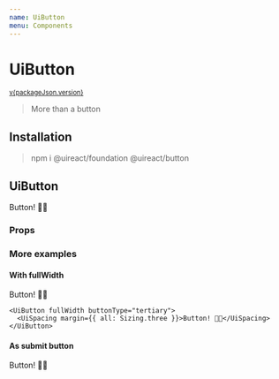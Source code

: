 ```yaml
---
name: UiButton
menu: Components
---
```




# UiButton

<sup>
  <a href="https://github.com/inavac182/ui-react/blob/main/packages/button/" target="_blank">
    v{packageJson.version}
  </a>
</sup>

> More than a button

## Installation

> npm i @uireact/foundation @uireact/button

## UiButton

<Playground>
  <UiButton>
    <UiSpacing margin={{ all: Sizing.three }}>Button! 💅🏾</UiSpacing>
  </UiButton>
</Playground>

### Props

<Props of={UiButton} />

### More examples

#### With fullWidth

<Playground>
  <UiGrid cols={2} rows={3} colsGap="10%" justifyItems="center">
    <UiButton fullWidth>
      <UiSpacing margin={{ all: Sizing.three }}>Button! 💅🏾</UiSpacing>
    </UiButton>

    <UiButton fullWidth buttonType="tertiary">
      <UiSpacing margin={{ all: Sizing.three }}>Button! 💅🏾</UiSpacing>
    </UiButton>
  </UiGrid>
</Playground>

#### As submit button

<Playground>
  <form>
      <UiButton buttonType="secondary" type="submit">
        Button! 💅🏾
      </UiButton>
  </form>
</Playground>
